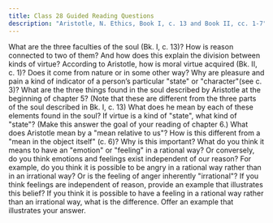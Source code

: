 ```yaml
---
title: Class 28 Guided Reading Questions
description: "Aristotle, N. Ethics, Book I, c. 13 and Book II, cc. 1-7"
---
```


<QuestionBlock type="reading-content">
<Question level={1}>What are the three faculties of the soul (Bk. I, c. 13)?</Question>
<Question level={2}>How is reason connected to two of them?</Question>
<Question level={2}>And how does this explain the division between kinds of virtue?</Question>
</QuestionBlock>
<QuestionBlock type="reading-content">
<Question level={1}>According to Aristotle, how is moral virtue acquired (Bk. II, c. 1)?</Question>
<Question level={2}>Does it come from nature or in some other way?</Question>
</QuestionBlock>
<QuestionBlock type="reading-content">
<Question level={1}>Why are pleasure and pain a kind of indicator of a person’s particular "state" or "character"(see c. 3)?</Question>
</QuestionBlock>
<QuestionBlock type="reading-content">
<Question level={1}>What are the three things found in the soul described by Aristotle at the beginning of chapter 5? (Note that these are different from the three parts of the soul described in Bk. I, c. 13)</Question>
<Question level={2}>What does he mean by each of these elements found in the soul?</Question>
</QuestionBlock>
<QuestionBlock type="reading-content">
<Question level={1}>If virtue is a kind of "state", what kind of "state"? (Make this answer the goal of your reading of chapter 6.)</Question>
</QuestionBlock>
<QuestionBlock type="reading-content">
<Question level={1}>What does Aristotle mean by a "mean relative to us"? How is this different from a "mean in the object itself" (c. 6)?</Question>
<Question level={2}>Why is this important?</Question>
</QuestionBlock>
<QuestionBlock type="reading-discussion">
<Question level={1}>What do you think it means to have an "emotion" or "feeling" in a rational way? Or conversely, do you think emotions and feelings exist independent of our reason?</Question>
<Question level={2}>For example, do you think it is possible to be angry in a rational way rather than
in an irrational way? Or is the feeling of anger inherently "irrational"?</Question>
<Question level={2}>If you think feelings are independent of reason, provide an example that illustrates
this belief?</Question>
<Question level={2}>If you think it is possible to have a feeling in a rational way rather than an irrational way, what is the difference. Offer an example that illustrates your answer.</Question>
</QuestionBlock>
